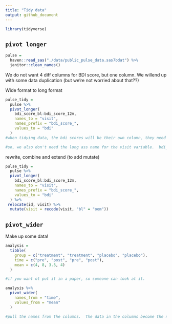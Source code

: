 ```yaml
---
title: "Tidy data"
output: github_document
---
```


```r
library(tidyverse)
```

## `pivot longer`

```r
pulse = 
  haven::read_sas("./data/public_pulse_data.sas7bdat") %>% 
  janitor::clean_names()
```

We do not want 4 diff columns for BDI score, but one column. We willend up with some data duplication (but we're not worried about that??)

Wide format to long format
```r
pulse_tidy = 
  pulse %>% 
  pivot_longer(
    bdi_score_bl:bdi_score_12m,
    names_to = "visit",
    names_prefix = "bdi_score_",
    values_to = "bdi"
  )
#when tidying data, the bdi scores will be their own column, they need their own name, which we've named here as "visit". Their values will no longer fall under their current columns and need to be renamed as well to "bdi"

#so, we also don't need the long ass name for the visit variable.  bdi_score_bl can just be "bl" or "baseline".  The `names_prefix` fn removes it.  NEXT time, fix bl to 0m for consistency (IN THE NEXT CODE CHUNK.
```

rewrite, combine and extend (to add mutate)

```r
pulse_tidy = 
  pulse %>% 
  pivot_longer(
    bdi_score_bl:bdi_score_12m,
    names_to = "visit",
    names_prefix = "bdi_score_",
    values_to = "bdi"
  ) %>% 
 relocate(id, visit) %>% 
  mutate(visit = recode(visit, "bl" = "oom"))

```


## `pivot_wider`

Make up some data!

```r
analysis = 
  tibble(
    group = c("treatment", "treatment", "placebo", "placebo"),
    time = c("pre", "post", "pre", "post"),
    mean = c(4, 8, 3.5, 4)
  )

#if you want ot put it in a paper, so someone can look at it.

analysis %>% 
  pivot_wider(
    names_from = "time",
    values_from = "mean"
  )

#pull the names from the columns.  The data in the columns become the new column names
```

